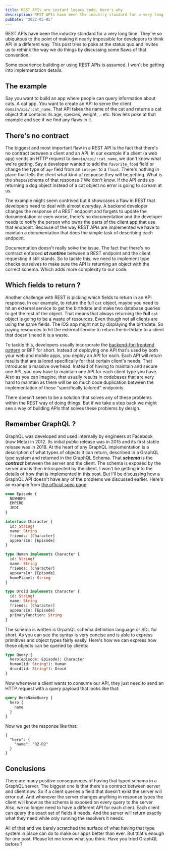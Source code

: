 ```yaml
---
title: REST APIs are instant legacy code. Here's why
description: REST APIs have been the industry standard for a very long time. They're so ubiquitous to the point of making it nearly impossible for developers to think API in a different way. This post tries to poke at the status quo and invites us to rethink the way we do things by discussing some flaws of that convention.
pubDate: "2022-05-05"
---
```


REST APIs have been the industry standard for a very long time. They're so ubiquitous to the point of making it nearly impossible for developers to think API in a different way. This post tries to poke at the status quo and invites us to rethink the way we do things by discussing some flaws of that convention.

Some experience building or using REST APIs is assumed. I won't be getting into implementation details.

## The example

Say you want to build an app where people can query information about cats. A cat app. You want to create an API to serve the client `domain/api/:cat_name`. That API takes the name of the cat and returns a cat object that contains its age, species, weight, .. etc. Now lets poke at that example and see if we find any flaws in it.

## There's no contract

The biggest and most important flaw in a REST API is the fact that there's no contract between a client and an API. In our example if a client (a web app) sends an HTTP request to `domain/api/:cat_name`, we don't know what we're getting. Say a developer wanted to add the `favorite_food` field or change the type of `age` field from an `integer` to a `float`. There's nothing in place that tells the client what kind of response they will be getting. What is the shape/schema of that response ? We don't know. If the API ends up returning a dog object instead of a cat object no error is going to scream at us.

The example might seem contrived but it showcases a flaw in REST that developers need to deal with almost everyday. A backend developer changes the response of a REST endpoint and forgets to update the documentation or even worse, there's no documentation and the developer needs to notify the person who owns the parts of the client app that use that endpoint. Because of the way REST APIs are implemented we have to maintain a documentation that does the simple task of describing each endpoint.

Documentation doesn't really solve the issue. The fact that there's no contract enforced **_at runtime_** between a REST endpoint and the client requesting it still stands. So to tackle this, we need to implement type checks ourselves to make sure the API is returning an object with the correct schema. Which adds more complexity to our code.

## Which fields to return ?

Another challenge with REST is picking which fields to return in an API response. In our example, to return the full `cat` object, maybe you need to hit an external service to get the birthdate and make two database queries to get the rest of the object. That means that always returning the **full** `cat` object is going to be a waste of resources. Even though not all clients are using the same fields. The iOS app might not by displaying the birthdate. So paying resources to hit the external service to return the birthdate to a client that doesn't need it is a waste.

To tackle this, developers usually incorporate the [backend-for-frontend pattern](https://docs.microsoft.com/en-us/azure/architecture/patterns/backends-for-frontends) or BFF for short. Instead of deploying one API that's used by both your web and mobile apps, you deploy an API for each. Each API will return results that are tailored specifically for that certain client's needs. That introduces a massive overhead. Instead of having to maintain and secure one API, you now have to maintain one API for each client type you have. Also as you can imagine, that usually results in codebases that are very hard to maintain as there will be so much code duplication between the implementation of these "specifically tailored" endpoints.

There doesn't seem to be a solution that solves any of these problems within the REST way of doing things. But if we take a step back we might see a way of building APIs that solves these problems by design.

## Remember GraphQL ?

GraphQL was developed and used internally by engineers at Facebook (now Meta) in 2012. Its initial public release was in 2015 and its first stable release was in 2018. At the heart of any GraphQL implementation is a description of what types of objects it can return, described in a GraphQL type system and returned in the GraphQL Schema. That **_schema_** is the **_contract_** between the server and the client. The schema is exposed by the server and is then introspected by the client. I won't be getting into the details of how that is implemented in this post. But I'll be discussing how a GraphQL API doesn't have any of the problems we discussed earlier. Here's an example from [the official spec page](https://github.com/graphql/graphql-spec):

```graphql
enum Episode {
  NEWHOPE
  EMPIRE
  JEDI
}

interface Character {
  id: String!
  name: String
  friends: [Character]
  appearsIn: [Episode]
}

type Human implements Character {
  id: String!
  name: String
  friends: [Character]
  appearsIn: [Episode]
  homePlanet: String
}

type Droid implements Character {
  id: String!
  name: String
  friends: [Character]
  appearsIn: [Episode]
  primaryFunction: String
}
```

The schema is written is GrpahQL schema definition language or SDL for short. As you can see the syntax is very concise and is able to express primitives and object types fairly easily. Here's how we can express how these objects can be queried by clients:

```graphql
type Query {
  hero(episode: Episode): Character
  human(id: String!): Human
  droid(id: String!): Droid
}
```

Now whenever a client wants to consume our API, they just need to send an HTTP request with a query payload that looks like that:

```graphql
query HeroNameQuery {
  hero {
    name
  }
}
```

Now we get the response like that:

```
{
  "hero": {
    "name": "R2-D2"
  }
}
```

## Conclusions

There are many positive consequences of having that typed schema in a GraphQL server.
The biggest one is that there's a contract between server and client now. So if a client queries a field that doesn't exist the server will error out. And whenever the server changes anything in response types the client will know as the schema is exposed on every query to the server.
Also, we no longer need to have a different API for each client. Each client can query the exact set of fields it needs. And the server will return exactly what they need while only running the resolvers it needs.

All of that and we barely scratched the surface of what having that type system in place can do to make our apps better than ever. But that's enough for one post. Please let me know what you think. Have you tried GraphQL before ?
